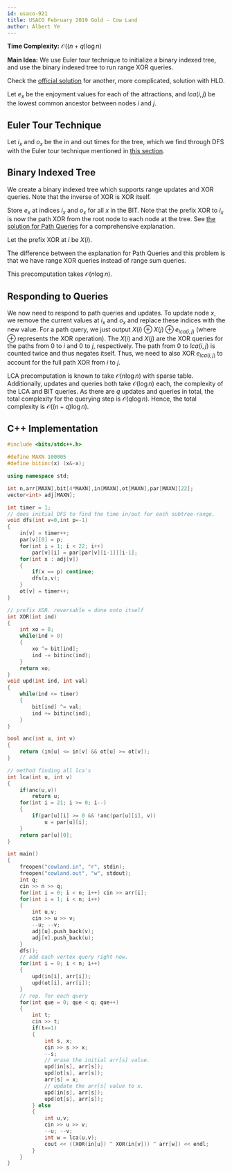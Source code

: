 ```yaml
---
id: usaco-921
title: USACO February 2019 Gold - Cow Land
author: Albert Ye
---
```


**Time Complexity:** $\mathcal{O}((n+q) \log n)$

**Main Idea:** We use Euler tour technique to initialize a binary indexed tree, and use the binary indexed tree to run range XOR queries.

Check the [official solution](http://usaco.org/current/data/sol_cowland_gold_feb19.html) for another, more complicated, solution with HLD.

Let $e_x$ be the enjoyment values for each of the attractions, and $lca(i, j)$ be the lowest common ancestor between nodes $i$ and $j$.

## Euler Tour Technique

Let $i_x$ and $o_x$ be the in and out times for the tree, which we find through DFS with the Euler tour technique mentioned in [this section](https://usaco.guide/gold/tree-euler).

## Binary Indexed Tree

We create a binary indexed tree which supports range updates and XOR queries. Note that the inverse of XOR is XOR itself.

Store $e_x$ at indices $i_x$ and $o_x$ for all $x$ in the BIT. Note that the prefix XOR to $i_x$ is now the path XOR from the root node to each node at the tree. See [the solution for Path Queries](https://usaco.guide/solutions/cses-1138) for a comprehensive explanation. 

Let the prefix XOR at $i$ be $X(i)$. 

The difference between the explanation for Path Queries and this problem is that we have range XOR queries instead of range sum queries. 

This precomputation takes $\mathcal{O}(n \log n)$.

## Responding to Queries
We now need to respond to path queries and updates. To update node $x$, we remove the current values at $i_x$ and $o_x$ and replace these indices with the new value. For a path query, we just output $X(i) \oplus X(j) \oplus e_{lca(i, j)}$ (where $\oplus$ represents the XOR operation). The $X(i)$ and $X(j)$ are the XOR queries for the paths from $0$ to $i$ and $0$ to $j$, respectively. The path from $0$ to $lca(i, j)$ is counted twice and thus negates itself. Thus, we need to also XOR $e_{lca(i,j)}$ to account for the full path XOR from $i$ to $j$.

LCA precomputation is known to take $\mathcal{O}(n \log n)$ with sparse table. Additionally, updates and queries both take $\mathcal{O}(\log n)$ each, the complexity of the LCA and BIT queries. As there are $q$ updates and queries in total, the total complexity for the querying step is $\mathcal{O}(q \log n)$. Hence, the total complexity is $\mathcal{O}((n+q) \log n)$.

<LanguageSection>
<CPPSection>

## C++ Implementation
```cpp
#include <bits/stdc++.h>

#define MAXN 100005
#define bitinc(x) (x&-x);

using namespace std;

int n,arr[MAXN],bit[4*MAXN],in[MAXN],ot[MAXN],par[MAXN][22];
vector<int> adj[MAXN];

int timer = 1;
// does initial DFS to find the time in/out for each subtree-range.
void dfs(int v=0,int p=-1)
{
	in[v] = timer++;
	par[v][0] = p;
	for(int i = 1; i < 22; i++)
		par[v][i] = par[par[v][i-1]][i-1];
	for(int x : adj[v])
	{
		if(x == p) continue;
		dfs(x,v);
	}
	ot[v] = timer++;
}

// prefix XOR. reversable = done onto itself
int XOR(int ind)
{
	int xo = 0;
	while(ind > 0)
	{
		xo ^= bit[ind];
		ind -= bitinc(ind);
	}
	return xo;
}
void upd(int ind, int val)
{
	while(ind <= timer)
	{
		bit[ind] ^= val;
		ind += bitinc(ind);
	}
}

bool anc(int u, int v)
{
	return (in[u] <= in[v] && ot[u] >= ot[v]);
}

// method finding all lca's
int lca(int u, int v)
{
	if(anc(u,v))
		return u;
	for(int i = 21; i >= 0; i--)
	{
		if(par[u][i] >= 0 && !anc(par[u][i], v))
			u = par[u][i];
	}
	return par[u][0];
}

int main()
{
	freopen("cowland.in", "r", stdin);
	freopen("cowland.out", "w", stdout);
	int q;
	cin >> n >> q;
	for(int i = 0; i < n; i++) cin >> arr[i];
	for(int i = 1; i < n; i++) 
	{
		int u,v;
		cin >> u >> v;
		--u; --v;
		adj[u].push_back(v);
		adj[v].push_back(u);
	}
	dfs();
	// add each vertex query right now.
	for(int i = 0; i < n; i++)
	{
		upd(in[i], arr[i]);
		upd(ot[i], arr[i]);
	}
	// rep. for each query
	for(int que = 0; que < q; que++)
	{
		int t;
		cin >> t;
		if(t==1)
		{
			int s, x;
			cin >> s >> x;	
			--s;
			// erase the initial arr[s] value.
			upd(in[s], arr[s]);
			upd(ot[s], arr[s]);
			arr[s] = x;
			// update the arr[s] value to x.
			upd(in[s], arr[s]);
			upd(ot[s], arr[s]);
		} else 
		{
			int u,v;
			cin >> u >> v;
			--u; --v;
			int w = lca(u,v);
			cout << ((XOR(in[u]) ^ XOR(in[v])) ^ arr[w]) << endl;
		}
	}
}
```
</CPPSection>
</LanguageSection>
